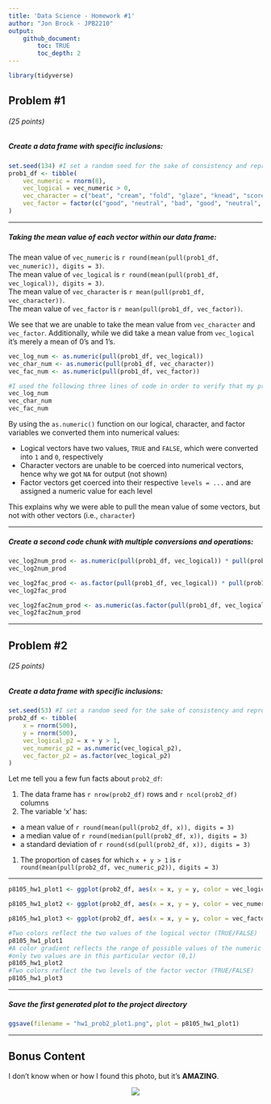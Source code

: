 ```yaml
---
title: 'Data Science - Homework #1'
author: "Jon Brock - JPB2210"
output: 
    github_document:
        toc: TRUE
        toc_depth: 2
---
```


```r
library(tidyverse)
```

## Problem #1
###### (*25 points*)
##### *Create a data frame with specific inclusions:*

```r
set.seed(134) #I set a random seed for the sake of consistency and reproducibility
prob1_df <- tibble(
    vec_numeric = rnorm(8),
    vec_logical = vec_numeric > 0,
    vec_character = c("beat", "cream", "fold", "glaze", "knead", "score", "whip", "whisk"),
    vec_factor = factor(c("good", "neutral", "bad", "good", "neutral", "bad", "good", "bad"))
)
```
***

##### *Taking the mean value of each vector within our data frame:*

The mean value of `vec_numeric` is `r round(mean(pull(prob1_df, vec_numeric)), digits = 3)`.  
The mean value of `vec_logical` is `r round(mean(pull(prob1_df, vec_logical)), digits = 3)`.  
The mean value of `vec_character` is `r mean(pull(prob1_df, vec_character))`.  
The mean value of `vec_factor` is `r mean(pull(prob1_df, vec_factor))`.  

We see that we are unable to take the mean value from `vec_character` and `vec_factor`. Additionally, while we did take a mean value from `vec_logical` it's merely a mean of 0's and 1's.

```r
vec_log_num <- as.numeric(pull(prob1_df, vec_logical))
vec_char_num <- as.numeric(pull(prob1_df, vec_character))
vec_fac_num <- as.numeric(pull(prob1_df, vec_factor))

#I used the following three lines of code in order to verify that my previous code was successful
vec_log_num
vec_char_num
vec_fac_num
```  
By using the `as.numeric()` function on our logical, character, and factor variables we converted them into numerical values:  
  
* Logical vectors have two values, `TRUE` and `FALSE`, which were converted into `1` and `0`, respectively  
* Character vectors are unable to be coerced into numerical vectors, hence why we got `NA` for output (not shown)  
* Factor vectors get coerced into their respective `levels = ...` and are assigned a numeric value for each level

This explains why we were able to pull the mean value of some vectors, but not with other vectors (i.e., `character`)  

***  

##### *Create a second code chunk with multiple conversions and operations:*
```r
vec_log2num_prod <- as.numeric(pull(prob1_df, vec_logical)) * pull(prob1_df, vec_numeric)
vec_log2num_prod  

vec_log2fac_prod <- as.factor(pull(prob1_df, vec_logical)) * pull(prob1_df, vec_numeric)
vec_log2fac_prod

vec_log2fac2num_prod <- as.numeric(as.factor(pull(prob1_df, vec_logical))) * pull(prob1_df, vec_numeric)
vec_log2fac2num_prod
```


***

## Problem #2
###### (*25 points*)
##### *Create a data frame with specific inclusions:*

```r
set.seed(53) #I set a random seed for the sake of consistency and reproducibility
prob2_df <- tibble(
    x = rnorm(500),
    y = rnorm(500),
    vec_logical_p2 = x + y > 1,
    vec_numeric_p2 = as.numeric(vec_logical_p2),
    vec_factor_p2 = as.factor(vec_logical_p2)
)
```
Let me tell you a few fun facts about `prob2_df`:  

1. The data frame has `r nrow(prob2_df)` rows and `r ncol(prob2_df)` columns  
1. The variable 'x' has:  
  * a mean value of `r round(mean(pull(prob2_df, x)), digits = 3)`  
  * a median value of `r round(median(pull(prob2_df, x)), digits = 3)`  
  * a standard deviation of `r round(sd(pull(prob2_df, x)), digits = 3)`    
1. The proportion of cases for which `x + y > 1` is `r round(mean(pull(prob2_df, vec_numeric_p2)), digits = 3)`  

***

```r
p8105_hw1_plot1 <- ggplot(prob2_df, aes(x = x, y = y, color = vec_logical_p2)) + geom_point()
```

```r
p8105_hw1_plot2 <- ggplot(prob2_df, aes(x = x, y = y, color = vec_numeric_p2)) + geom_point()
```

```r
p8105_hw1_plot3 <- ggplot(prob2_df, aes(x = x, y = y, color = vec_factor_p2)) + geom_point()
```

```r
#Two colors reflect the two values of the logical vector (TRUE/FALSE)  
p8105_hw1_plot1  
#A color gradient reflects the range of possible values of the numeric vector;  
#only two values are in this particular vector (0,1)  
p8105_hw1_plot2  
#Two colors reflect the two levels of the factor vector (TRUE/FALSE)  
p8105_hw1_plot3  
```

***

##### *Save the first generated plot to the project directory*
```r
ggsave(filename = "hw1_prob2_plot1.png", plot = p8105_hw1_plot1)
```

***

## Bonus Content
I don't know when or how I found this photo, but it's **AMAZING**.  

<center> ![](cat_family_photo.jpg) </center>